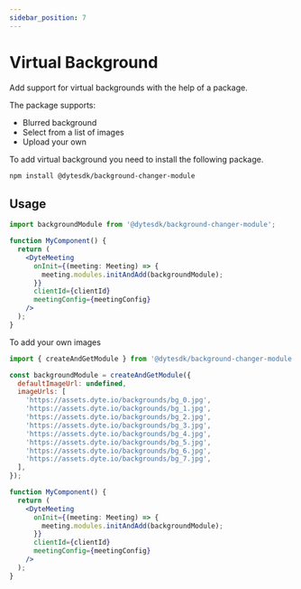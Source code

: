 ```yaml
---
sidebar_position: 7
---
```


# Virtual Background

Add support for virtual backgrounds with the help of a package.

The package supports:

- Blurred background
- Select from a list of images
- Upload your own

To add virtual background you need to install the following package.

```bash npm2yarn
npm install @dytesdk/background-changer-module
```

## Usage

```jsx
import backgroundModule from '@dytesdk/background-changer-module';

function MyComponent() {
  return (
    <DyteMeeting
      onInit={(meeting: Meeting) => {
        meeting.modules.initAndAdd(backgroundModule);
      }}
      clientId={clientId}
      meetingConfig={meetingConfig}
    />
  );
}
```

To add your own images

```jsx
import { createAndGetModule } from '@dytesdk/background-changer-module';

const backgroundModule = createAndGetModule({
  defaultImageUrl: undefined,
  imageUrls: [
    'https://assets.dyte.io/backgrounds/bg_0.jpg',
    'https://assets.dyte.io/backgrounds/bg_1.jpg',
    'https://assets.dyte.io/backgrounds/bg_2.jpg',
    'https://assets.dyte.io/backgrounds/bg_3.jpg',
    'https://assets.dyte.io/backgrounds/bg_4.jpg',
    'https://assets.dyte.io/backgrounds/bg_5.jpg',
    'https://assets.dyte.io/backgrounds/bg_6.jpg',
    'https://assets.dyte.io/backgrounds/bg_7.jpg',
  ],
});

function MyComponent() {
  return (
    <DyteMeeting
      onInit={(meeting: Meeting) => {
        meeting.modules.initAndAdd(backgroundModule);
      }}
      clientId={clientId}
      meetingConfig={meetingConfig}
    />
  );
}
```
